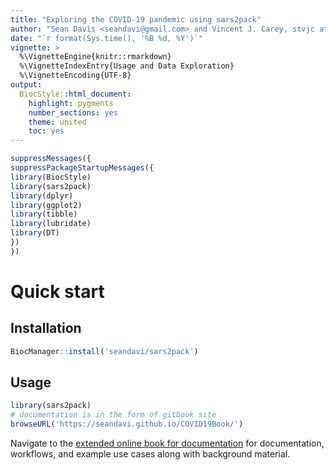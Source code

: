 ```yaml
---
title: "Exploring the COVID-19 pandemic using sars2pack"
author: "Sean Davis <seandavi@gmail.com> and Vincent J. Carey, stvjc at channing.harvard.edu"
date: "`r format(Sys.time(), '%B %d, %Y')`"
vignette: >
  %\VignetteEngine{knitr::rmarkdown}
  %\VignetteIndexEntry{Usage and Data Exploration}
  %\VignetteEncoding{UTF-8}
output:
  BiocStyle::html_document:
    highlight: pygments
    number_sections: yes
    theme: united
    toc: yes
---
```


```r
suppressMessages({
suppressPackageStartupMessages({
library(BiocStyle)
library(sars2pack)
library(dplyr)
library(ggplot2)
library(tibble)
library(lubridate)
library(DT)
})
})
```
# Quick start

## Installation

```r
BiocManager::install('seandavi/sars2pack')
```

## Usage

```r
library(sars2pack)
# documentation is in the form of gitbook site
browseURL('https://seandavi.github.io/COVID19Book/')
```

Navigate to the [extended online book for
documentation](https://seandavi.github.io/COVID19Book/) for
documentation, workflows, and example use cases along with background
material.
